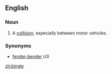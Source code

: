 ==English==

===Noun===
{{en-noun}}

# {{AU|informal}} A [[collision]], especially between motor vehicles.

===Synonyms===
* [[fender-bender]] ''US''

[[zh:bingle]]